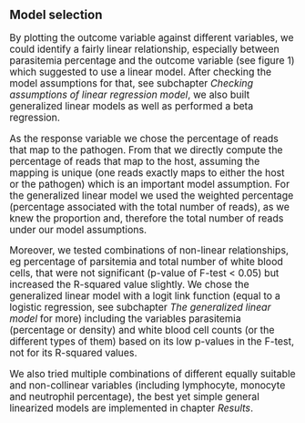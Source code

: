 ## Model selection
<big>
By plotting the outcome variable against different variables, we could identify a fairly linear relationship, especially between parasitemia percentage and the outcome variable (see figure 1) which suggested to use a linear model. 
After checking the model assumptions for that, see subchapter _Checking assumptions of linear regression model_, we also built generalized linear models as well as performed a beta regression. 

As the response variable we chose the percentage of reads that map to the pathogen. From that we directly compute the percentage of reads that map to the host, assuming the mapping is unique (one reads exactly maps to either the host or the pathogen) which is an important model assumption. For the generalized linear model we used the weighted percentage (percentage associated with the total number of reads), as we knew the proportion and, therefore the total number of reads under our model assumptions. 

Moreover, we tested combinations of non-linear relationships, eg percentage of parsitemia and total number of white blood cells, that were not significant (p-value of F-test < 0.05) but increased the R-squared value slightly. We chose the generalized linear model with a logit link function (equal to a logistic regression, see subchapter _The generalized linear model_ for more) including the variables parasitemia (percentage or density) and white blood cell counts (or the different types of them) based on its low p-values in the F-test, not for its R-squared values.

We also tried multiple combinations of different equally suitable and non-collinear variables (including lymphocyte, monocyte and neutrophil percentage), the best yet simple general linearized models are implemented in chapter _Results_.
</big>
